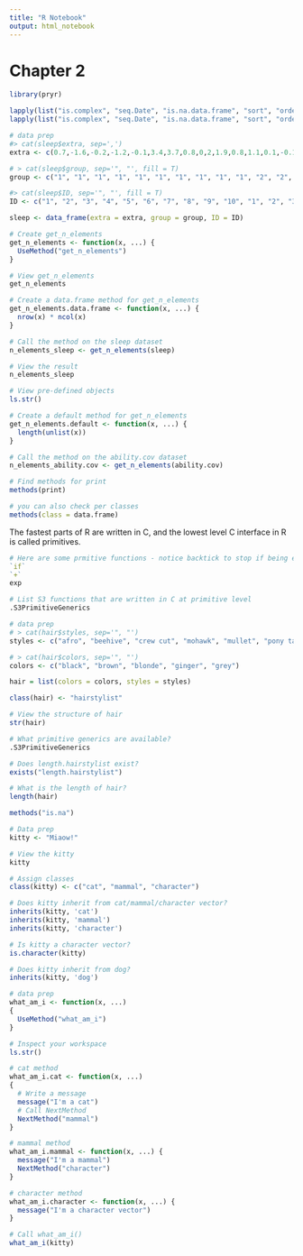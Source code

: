 ```yaml
---
title: "R Notebook"
output: html_notebook
---
```


# Chapter 2

```r
library(pryr)

lapply(list("is.complex", "seq.Date", "is.na.data.frame", "sort", "order"), is_s3_generic)
lapply(list("is.complex", "seq.Date", "is.na.data.frame", "sort", "order"), is_s3_method)
```

```r
# data prep
#> cat(sleep$extra, sep=',')
extra <- c(0.7,-1.6,-0.2,-1.2,-0.1,3.4,3.7,0.8,0,2,1.9,0.8,1.1,0.1,-0.1,4.4,5.5,1.6,4.6,3.4)

# > cat(sleep$group, sep='", "', fill = T)
group <- c("1", "1", "1", "1", "1", "1", "1", "1", "1", "1", "2", "2", "2", "2", "2", "2", "2", "2", "2", "2")

#> cat(sleep$ID, sep='", "', fill = T)
ID <- c("1", "2", "3", "4", "5", "6", "7", "8", "9", "10", "1", "2", "3", "4", "5", "6", "7", "8", "9", "10")

sleep <- data_frame(extra = extra, group = group, ID = ID)
```

```r
# Create get_n_elements
get_n_elements <- function(x, ...) {
  UseMethod("get_n_elements")
}
```

```r
# View get_n_elements
get_n_elements

# Create a data.frame method for get_n_elements
get_n_elements.data.frame <- function(x, ...) {
  nrow(x) * ncol(x)
}

# Call the method on the sleep dataset
n_elements_sleep <- get_n_elements(sleep)

# View the result
n_elements_sleep
```

```r
# View pre-defined objects
ls.str()

# Create a default method for get_n_elements
get_n_elements.default <- function(x, ...) {
  length(unlist(x))
}

# Call the method on the ability.cov dataset
n_elements_ability.cov <- get_n_elements(ability.cov)
```

```r
# Find methods for print
methods(print)

# you can also check per classes
methods(class = data.frame)
```

The fastest parts of R are written in C, and the lowest level C interface in R is called primitives.

```r
# Here are some prmitive functions - notice backtick to stop if being evaluated.
`if`
`+`
exp

# List S3 functions that are written in C at primitive level
.S3PrimitiveGenerics

```

```r
# data prep
# > cat(hair$styles, sep='", "')
styles <- c("afro", "beehive", "crew cut", "mohawk", "mullet", "pony tail", "quiff")

# > cat(hair$colors, sep='", "')
colors <- c("black", "brown", "blonde", "ginger", "grey")

hair = list(colors = colors, styles = styles)

class(hair) <- "hairstylist"
```

```r
# View the structure of hair
str(hair)

# What primitive generics are available?
.S3PrimitiveGenerics

# Does length.hairstylist exist?
exists("length.hairstylist")

# What is the length of hair?
length(hair)
```

```r
methods("is.na")
```

```r
# Data prep
kitty <- "Miaow!"

# View the kitty
kitty

# Assign classes
class(kitty) <- c("cat", "mammal", "character")

# Does kitty inherit from cat/mammal/character vector?
inherits(kitty, 'cat')
inherits(kitty, 'mammal')
inherits(kitty, 'character')

# Is kitty a character vector?
is.character(kitty)

# Does kitty inherit from dog?
inherits(kitty, 'dog')
```

```r
# data prep
what_am_i <- function(x, ...)
{
  UseMethod("what_am_i")
}

# Inspect your workspace
ls.str()

# cat method
what_am_i.cat <- function(x, ...)
{
  # Write a message
  message("I'm a cat")
  # Call NextMethod
  NextMethod("mammal")
}

# mammal method
what_am_i.mammal <- function(x, ...) {
  message("I'm a mammal")
  NextMethod("character")
}

# character method
what_am_i.character <- function(x, ...) {
  message("I'm a character vector")
}

# Call what_am_i()
what_am_i(kitty)
```

